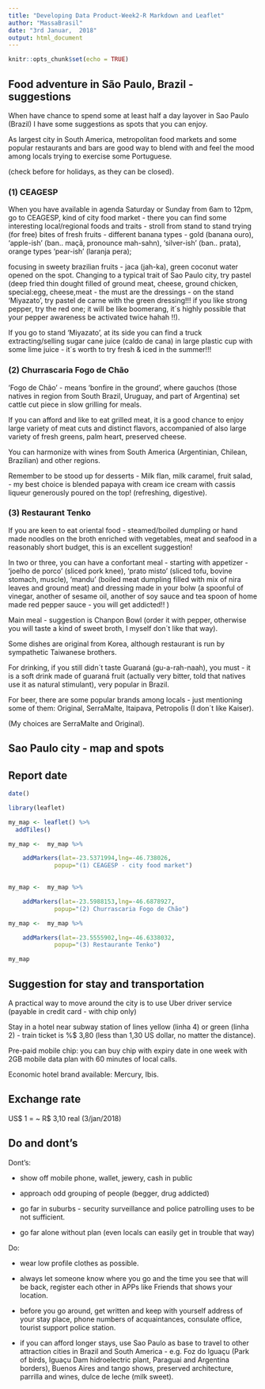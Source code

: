 ```yaml
---
title: "Developing Data Product-Week2-R Markdown and Leaflet"
author: "MassaBrasil"
date: "3rd Januar,  2018"
output: html_document
---
```


```r
knitr::opts_chunk$set(echo = TRUE)
```
## Food adventure in São Paulo, Brazil - suggestions

When have chance to spend some at least half a day layover in Sao Paulo (Brazil) I have some suggestions as spots that you can enjoy.

As largest city in South America, metropolitan food markets and some popular restaurants and bars are good way to blend with and feel the mood among locals trying to exercise some Portuguese.

(check before for holidays, as they can be closed). 

### (1) CEAGESP 

When you have available in agenda Saturday or Sunday from 6am to 12pm, go to CEAGESP, kind of city food market - there you can find some interesting local/regional foods and traits - stroll from stand to stand trying (for free) bites of fresh fruits - different banana types - gold (banana ouro), 'apple-ish' (ban.. maçã, pronounce mah-sahn), 'silver-ish' (ban.. prata), orange types 'pear-ish' (laranja pera); 

focusing in sweety brazilian fruits - jaca (jah-ka), green coconut water opened on the spot. Changing to a typical trait of Sao Paulo city, try pastel (deep fried thin dought filled of ground meat, cheese, ground chicken, special:egg, cheese,meat - the must are the dressings - on the stand 'Miyazato', try pastel de carne with the green dressing!!! if you like strong pepper, try the red one; it will be like boomerang, it´s highly possible that your pepper awareness be activated twice hahah !!). 

If you go to stand 'Miyazato', at its side you can find a truck extracting/selling sugar cane juice (caldo de cana) in large plastic cup with some lime juice - it´s worth to try fresh & iced in the summer!!! 

### (2) Churrascaria Fogo de Chão 

'Fogo de Chão' - means 'bonfire in the ground', where gauchos (those natives in region from South Brazil, Uruguay, and part of Argentina) set cattle cut piece in slow grilling for meals.

If you can afford and like to eat grilled meat, it is a good chance to enjoy large  variety of meat cuts and distinct flavors, accompanied of also large variety of fresh greens, palm heart, preserved cheese. 

You can harmonize with wines from South America (Argentinian, Chilean, Brazilian) and other regions.

Remember to be stood up for desserts - Milk flan, milk caramel, fruit salad, - my best choice is blended papaya with cream ice cream with cassis liqueur generously poured on the  top! (refreshing, digestive).

### (3) Restaurant Tenko

If you are keen to eat oriental food - steamed/boiled dumpling or hand made noodles on the broth enriched with vegetables, meat and seafood in a reasonably short budget, this is an excellent suggestion!

In two or three, you can have a confortant meal - starting with appetizer - 'joelho de porco' (sliced pork knee), 'prato misto' (sliced tofu, bovine stomach, muscle), 'mandu' (boiled meat dumpling filled with mix of nira leaves and ground meat) and dressing made in your bolw (a spoonful of vinegar, another of sesame oil, another of soy sauce and tea spoon of home made red pepper sauce - you will get addicted!! )

Main meal - suggestion is Chanpon Bowl (order it with pepper, otherwise you will taste a kind of sweet broth, I myself don´t like that way).

Some dishes are original from Korea, although restaurant is run by sympathetic Taiwanese brothers.

For drinking, if you still didn´t taste Guaraná (gu-a-rah-naah), you must - it is a soft drink made of guaraná fruit (actually very bitter, told that natives use it as natural stimulant), very popular in Brazil.

For beer, there are some popular brands among locals - just mentioning some of them: Original, SerraMalte, Itaipava, Petropolis (I don´t like Kaiser).

(My choices are SerraMalte and Original).

## Sao Paulo city - map and spots

## Report date

```r

date()

```

```r

library(leaflet)

my_map <- leaflet() %>%
  addTiles()

my_map <-  my_map %>%

    addMarkers(lat=-23.5371994,lng=-46.738026,
             popup="(1) CEAGESP - city food market")

  
my_map <-  my_map %>%

    addMarkers(lat=-23.5988153,lng=-46.6878927,
             popup="(2) Churrascaria Fogo de Chão")

my_map <-  my_map %>%

    addMarkers(lat=-23.5555902,lng=-46.6338032,
             popup="(3) Restaurante Tenko")

my_map
```


## Suggestion for stay and transportation

A practical way to move around the city is to use Uber driver service (payable in credit card - with chip only)

Stay in a hotel near subway station of lines yellow (linha 4) or green (linha 2) - train ticket is %$ 3,80 (less than 1,30 US dollar, no matter the distance).


Pre-paid mobile chip: you can buy chip with expiry date in one week with 2GB mobile data plan with 60 minutes of local calls. 

Economic hotel brand available: Mercury, Ibis.

## Exchange rate

US$ 1 = ~ R$ 3,10 real (3/jan/2018)


## Do and dont's

Dont's:

- show off mobile phone, wallet, jewery, cash in public

- approach odd grouping of people (begger, drug addicted)

- go far in suburbs - security surveillance and police patrolling uses to be not sufficient.

- go far alone without plan (even locals can easily get in trouble that way)

Do:

- wear low profile clothes as possible.

- always let someone know where you go and the time you see that will be back, register each other in APPs like Friends that shows your location.

- before you go around, get written and keep with  yourself address of your stay place, phone numbers of acquaintances, consulate office, tourist support police station. 

- if you can afford longer stays, use Sao Paulo as base to travel to other attraction cities in Brazil and South America - e.g. Foz do Iguaçu (Park of birds, Iguaçu Dam hidroelectric plant, Paraguai and Argentina borders), Buenos Aires and tango shows, preserved architecture, parrilla and wines, dulce de leche (milk sweet). 

